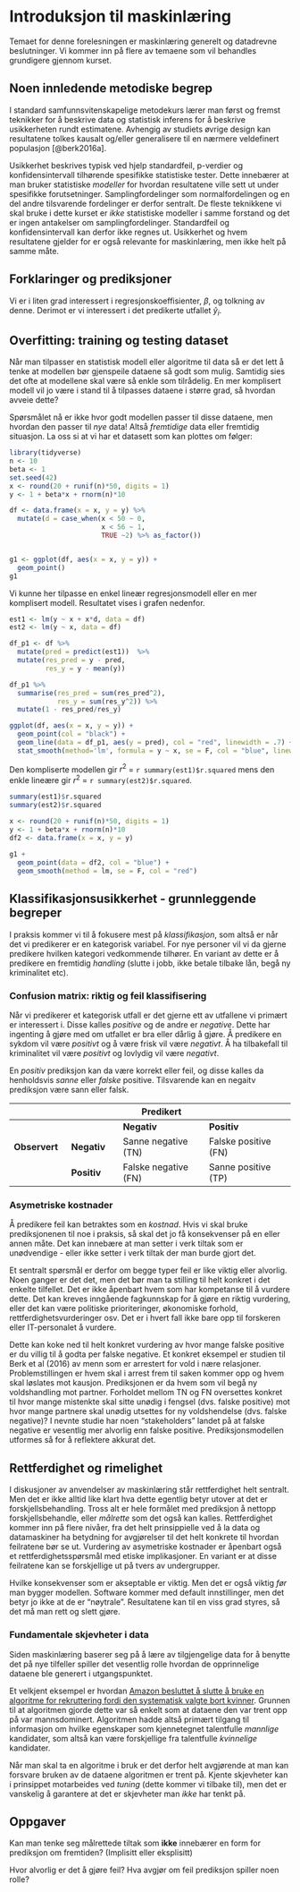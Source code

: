 # Introduksjon til maskinlæring

Temaet for denne forelesningen er maskinlæring generelt og datadrevne beslutninger. Vi kommer inn på flere av temaene som vil behandles grundigere gjennom kurset.

## Noen innledende metodiske begrep

I standard samfunnsvitenskapelige metodekurs lærer man først og fremst teknikker for å beskrive data og statistisk inferens for å beskrive usikkerheten rundt estimatene. Avhengig av studiets øvrige design kan resultatene tolkes kausalt og/eller generalisere til en nærmere veldefinert populasjon [@berk2016a].

Usikkerhet beskrives typisk ved hjelp standardfeil, p-verdier og konfidensintervall tilhørende spesifikke statistiske tester. Dette innebærer at man bruker statistiske *modeller* for hvordan resultatene ville sett ut under spesifikke forutsetninger. Samplingfordelinger som normalfordelingen og en del andre tilsvarende fordelinger er derfor sentralt. De fleste teknikkene vi skal bruke i dette kurset er *ikke* statistiske modeller i samme forstand og det er ingen antakelser om samplingfordelinger. Standardfeil og konfidensintervall kan derfor ikke regnes ut. Usikkerhet og hvem resultatene gjelder for er også relevante for maskinlæring, men ikke helt på samme måte.

## Forklaringer og prediksjoner

Vi er i liten grad interessert i regresjonskoeffisienter, $\beta$, og tolkning av denne. Derimot er vi interessert i det predikerte utfallet $\hat{y}_i$.

## Overfitting: training og testing dataset

Når man tilpasser en statistisk modell eller algoritme til data så er det lett å tenke at modellen bør gjenspeile dataene så godt som mulig. Samtidig sies det ofte at modellene skal være så enkle som tilrådelig. En mer komplisert modell vil jo være i stand til å tilpasses dataene i større grad, så hvordan avveie dette?

Spørsmålet nå er ikke hvor godt modellen passer til disse dataene, men hvordan den passer til *nye* data! Altså *fremtidige* data eller fremtidig situasjon. La oss si at vi har et datasett som kan plottes om følger:

```r
library(tidyverse)
n <- 10
beta <- 1
set.seed(42)
x <- round(20 + runif(n)*50, digits = 1)
y <- 1 + beta*x + rnorm(n)*10

df <- data.frame(x = x, y = y) %>% 
  mutate(d = case_when(x < 50 ~ 0,
                       x < 56 ~ 1, 
                       TRUE ~2) %>% as_factor())


g1 <- ggplot(df, aes(x = x, y = y)) +
  geom_point() 
g1


```

Vi kunne her tilpasse en enkel lineær regresjonsmodell eller en mer komplisert modell. Resultatet vises i grafen nedenfor.

```r

est1 <- lm(y ~ x + x*d, data = df)
est2 <- lm(y ~ x, data = df)

df_p1 <- df %>% 
  mutate(pred = predict(est1))  %>% 
  mutate(res_pred = y - pred, 
         res_y = y - mean(y))

df_p1 %>% 
  summarise(res_pred = sum(res_pred^2), 
            res_y = sum(res_y^2)) %>% 
  mutate(1 - res_pred/res_y)

ggplot(df, aes(x = x, y = y)) +
  geom_point(col = "black") +
  geom_line(data = df_p1, aes(y = pred), col = "red", linewidth = .7) +
  stat_smooth(method='lm', formula = y ~ x, se = F, col = "blue", linewidth = .7)
```

Den kompliserte modellen gir $r^2$ = `r summary(est1)$r.squared` mens den enkle lineære gir $r^2$ = `r summary(est2)$r.squared`.

```r
summary(est1)$r.squared
summary(est2)$r.squared


```

```r
x <- round(20 + runif(n)*50, digits = 1)
y <- 1 + beta*x + rnorm(n)*10
df2 <- data.frame(x = x, y = y)
  
g1 +
  geom_point(data = df2, col = "blue") +
  geom_smooth(method = lm, se = F, col = "red")
```

## Klassifikasjonsusikkerhet - grunnleggende begreper

I praksis kommer vi til å fokusere mest på *klassifikasjon*, som altså er når det vi predikerer er en kategorisk variabel. For nye personer vil vi da gjerne predikere hvilken kategori vedkommende tilhører. En variant av dette er å predikere en fremtidig *handling* (slutte i jobb, ikke betale tilbake lån, begå ny kriminalitet etc).

### Confusion matrix: riktig og feil klassifisering

Når vi predikerer et kategorisk utfall er det gjerne ett av utfallene vi primært er interessert i. Disse kalles *positive* og de andre er *negative*. Dette har ingenting å gjøre med om utfallet er bra eller dårlig å gjøre. Å predikere en sykdom vil være *positivt* og å være frisk vil være *negativt*. Å ha tilbakefall til kriminalitet vil være *positivt* og lovlydig vil være *negativt*.

En *positiv* prediksjon kan da være korrekt eller feil, og disse kalles da henholdsvis *sanne* eller *falske* positive. Tilsvarende kan en negaitv prediksjon være sann eller falsk.

<!--# https://tablesgenerator.com/html_tables -->

|               |             | **Predikert**        |                      |
|---------------|-------------|----------------------|----------------------|
|               |             | **Negativ**          | **Positiv**          |
| **Observert** | **Negativ** | Sanne negative (TN)  | Falske positive (FN) |
|               | **Positiv** | Falske negative (FN) | Sanne positive (TP)  |

### Asymetriske kostnader

Å predikere feil kan betraktes som en *kostnad*. Hvis vi skal bruke prediksjonenen til noe i praksis, så skal det jo få konsekvenser på en eller annen måte. Det kan innebære at man setter i verk tiltak som er unødvendige - eller ikke setter i verk tiltak der man burde gjort det.

Et sentralt spørsmål er derfor om begge typer feil er like viktig eller alvorlig. Noen ganger er det det, men det bør man ta stilling til helt konkret i det enkelte tilfellet. Det er ikke åpenbart hvem som har kompetanse til å vurdere dette. Det kan kreves inngående fagkunnskap for å gjøre en riktig vurdering, eller det kan være politiske prioriteringer, økonomiske forhold, rettferdighetsvurderinger osv. Det er i hvert fall ikke bare opp til forskeren eller IT-personalet å vurdere.

Dette kan koke ned til helt konkret vurdering av hvor mange falske positive er du villig til å godta per falske negative. Et konkret eksempel er studien til Berk et al (2016) av menn som er arrestert for vold i nære relasjoner. Problemstillingen er hvem skal i arrest frem til saken kommer opp og hvem skal løslates mot kausjon. Prediksjonen er da hvem som vil begå ny voldshandling mot partner. Forholdet mellom TN og FN oversettes konkret til hvor mange mistenkte skal sitte unødig i fengsel (dvs. falske positive) mot hvor mange partnere skal unødig utsettes for ny voldshendelse (dvs. falske negative)? I nevnte studie har noen "stakeholders" landet på at falske negative er vesentlig mer alvorlig enn falske positive. Prediksjonsmodellen utformes så for å reflektere akkurat det.

## Rettferdighet og rimelighet

I diskusjoner av anvendelser av maskinlæring står rettferdighet helt sentralt. Men det er ikke alltid like klart hva dette egentlig betyr utover at det er forskjellsbehandling. Tross alt er hele formålet med prediksjon å nettopp forskjellsbehandle, eller *målrette* som det også kan kalles. Rettferdighet kommer inn på flere nivåer, fra det helt prinsippielle ved å la data og datamaskiner ha betydning for avgjørelser til det helt konkrete til hvordan feilratene bør se ut. Vurdering av asymetriske kostnader er åpenbart også et rettferdighetsspørsmål med etiske implikasjoner. En variant er at disse feilratene kan se forskjellige ut på tvers av undergrupper.

Hvilke konsekvenser som er akseptable er viktig. Men det er også viktig *før* man bygger modellen. Software kommer med default innstillinger, men det betyr jo ikke at de er "nøytrale". Resultatene kan til en viss grad styres, så det må man rett og slett gjøre.

### Fundamentale skjevheter i data

Siden maskinlæring baserer seg på å lære av tilgjengelige data for å benytte det på nye tilfeller spiller det vesentlig rolle hvordan de opprinnelige dataene ble generert i utgangspunktet.

Et velkjent eksempel er hvordan [Amazon besluttet å slutte å bruke en algoritme for rekruttering fordi den systematisk valgte bort kvinner](https://www.reuters.com/article/us-amazon-com-jobs-automation-insight-idUSKCN1MK08G). Grunnen til at algoritmen gjorde dette var så enkelt som at dataene den var trent opp på var mannsdominert. Algoritmen hadde altså primært tilgang til informasjon om hvilke egenskaper som kjennetegnet talentfulle *mannlige* kandidater, som altså kan være forskjellige fra talentfulle *kvinnelige* kandidater.

Når man skal ta en algoritme i bruk er det derfor helt avgjørende at man kan forsvare bruken av de dataene algoritmen er trent på. Kjente skjevheter kan i prinsippet motarbeides ved *tuning* (dette kommer vi tilbake til), men det er vanskelig å garantere at det er skjevheter man *ikke* har tenkt på.

## Oppgaver

::: {#exr-sepaa}
Kan man tenke seg målrettede tiltak som **ikke** innebærer en form for prediksjon om fremtiden? (Implisitt eller eksplisitt)
:::

::: {#exr-feil}
Hvor alvorlig er det å gjøre feil? Hva avgjør om feil prediksjon spiller noen rolle?
:::
